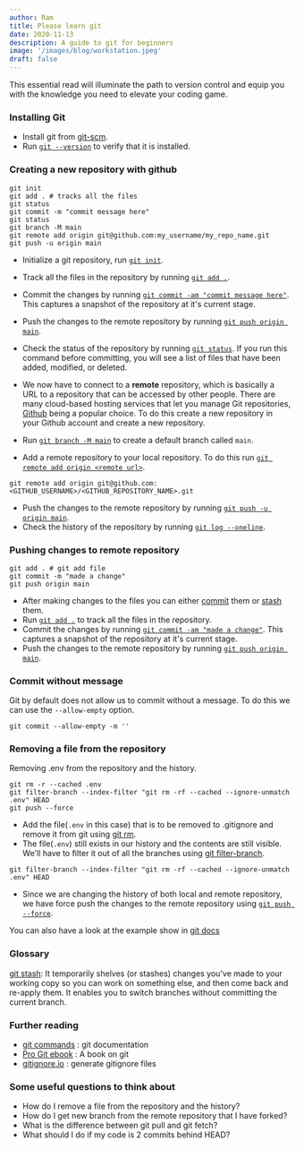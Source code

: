 ```yaml
---
author: Ram
title: Please learn git
date: 2020-11-13
description: A guide to git for beginners
image: '/images/blog/workstation.jpeg'
draft: false
---
```



This essential read will illuminate the path to version control and equip you with the knowledge you need to elevate your coding game.

### Installing Git

- Install git from [git-scm](https://git-scm.com/downloads).
- Run [`git --version`](https://git-scm.com/docs/git-version) to verify that it is installed.

### Creating a new repository with github

```shell
git init
git add . # tracks all the files
git status
git commit -m "commit message here"
git status
git branch -M main
git remote add origin git@github.com:my_username/my_repo_name.git
git push -u origin main
```

- Initialize a git repository, run [`git init`](https://git-scm.com/docs/git-init).

- Track all the files in the repository by running [`git add .`](https://git-scm.com/docs/git-add).

- Commit the changes by running [`git commit -am "commit message here"`](https://git-scm.com/docs/git-commit). This captures a snapshot of the repository at it's current stage.

- Push the changes to the remote repository by running [`git push origin main`](https://git-scm.com/docs/git-push).

- Check the status of the repository by running [`git status`](https://git-scm.com/docs/git-status). If you run this command before committing, you will see a list of files that have been added, modified, or deleted.

- We now have to connect to a **remote** repository, which is basically a URL to a repository that can be accessed by other people. There are many cloud-based hosting services that let you manage Git repositories, [Github](http://github.com/) being a popular choice. To do this create a new repository in your Github account and create a new repository.

- Run [`git branch -M main`](https://git-scm.com/docs/git-checkout) to create a default branch called `main`.

- Add a remote repository to your local repository. To do this run [`git remote add origin <remote url>`](https://git-scm.com/docs/git-remote).

```shell
git remote add origin git@github.com:<GITHUB_USERNAME>/<GITHUB_REPOSITORY_NAME>.git
```

- Push the changes to the remote repository by running [`git push -u origin main`](https://git-scm.com/docs/git-push).
- Check the history of the repository by running [`git log --oneline`](https://git-scm.com/docs/git-log).

### Pushing changes to remote repository

```shell
git add . # git add file
git commit -m "made a change"
git push origin main
```

- After making changes to the files you can either [commit](https://git-scm.com/docs/git-commit) them or [stash](https://git-scm.com/docs/git-stash) them.
- Run [`git add .`](https://git-scm.com/docs/git-add) to track all the files in the repository.
- Commit the changes by running [`git commit -am "made a change"`](https://git-scm.com/docs/git-commit). This captures a snapshot of the repository at it's current stage.
- Push the changes to the remote repository by running [`git push origin main`](https://git-scm.com/docs/git-push).

### Commit without message

Git by default does not allow us to commit without a message. To do this we can use the `--allow-empty` option.

```shell
git commit --allow-empty -m ''
```

### Removing a file from the repository

Removing .env from the repository and the history.

```shell
git rm -r --cached .env
git filter-branch --index-filter "git rm -rf --cached --ignore-unmatch .env" HEAD
git push --force
```

- Add the file(`.env` in this case) that is to be removed to .gitignore and remove it from git using [git rm](https://git-scm.com/docs/git-rm).
- The file(`.env`) still exists in our history and the contents are still visible. We'll have to filter it out of all the branches using [git filter-branch](https://git-scm.com/docs/git-filter-branch).

```shell
git filter-branch --index-filter "git rm -rf --cached --ignore-unmatch .env" HEAD
```

- Since we are changing the history of both local and remote repository, we have force push the changes to the remote repository using [`git push --force`](https://git-scm.com/docs/git-push).

You can also have a look at the example show in [git docs](https://git-scm.com/docs/git-filter-branch#_examples)

### Glossary

[git stash](https://git-scm.com/docs/git-stash): It temporarily shelves (or stashes) changes you've made to your working copy so you can work on something else, and then come back and re-apply them. It enables you to switch branches without committing the current branch.

### Further reading

- [git commands](https://git-scm.com/docs/git) : git documentation
- [Pro Git ebook](https://git-scm.com/book/en/v2/Getting-Started-Remotely) : A book on git
- [gitignore.io](https://www.toptal.com/developers/gitignore) : generate gitignore files

### Some useful questions to think about

- How do I remove a file from the repository and the history?
- How do I get new branch from the remote repository that I have forked?
- What is the difference between git pull and git fetch?
- What should I do if my code is 2 commits behind HEAD?
